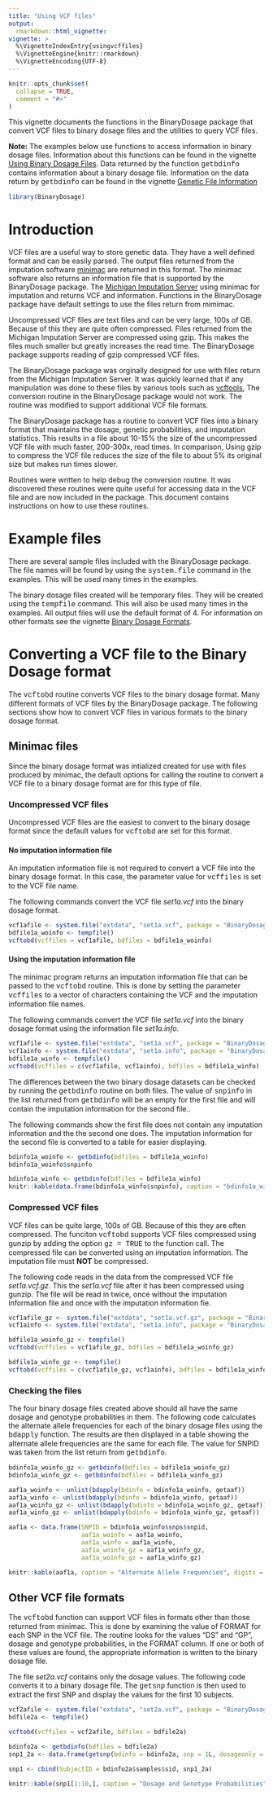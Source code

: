 ```yaml
---
title: "Using VCF files"
output:
  rmarkdown::html_vignette:
vignette: >
  %\VignetteIndexEntry{usingvcffiles}
  %\VignetteEngine{knitr::rmarkdown}
  %\VignetteEncoding{UTF-8}
---
```


```r
knitr::opts_chunk$set(
  collapse = TRUE,
  comment = "#>"
)
```

This vignette documents the functions in the BinaryDosage package that convert VCF files to binary dosage files and the utilities to query VCF files. 

**Note:** The examples below use functions to access information in binary dosage files. Information about this functions can be found in the vignette [Using Binary Dosage Files](usingbdfiles.html). Data returned by the function <span style="font-family:Courier">getbdinfo</span> contains information about a binary dosage file. Information on the data return by <span style="font-family:Courier">getbdinfo</span> can be found in the vignette [Genetic File Information](geneticfileinfo.html)

```r
library(BinaryDosage)
```
# Introduction

VCF files are a useful way to store genetic data. They have a well defined format and can be easily parsed. The output files returned from the imputation software [minimac](https://genome.sph.umich.edu/wiki/Minimac) are returned in this format. The minimac software also returns an information file that is supported by the BinaryDosage package. The [Michigan Imputation Server](https://imputationserver.sph.umich.edu/index.html) using minimac for imputation and returns VCF and information. Functions in the BinaryDosage package have default settings to use the files return from mimimac.

Uncompressed VCF files are text files and can be very large, 100s of GB. Because of this they are quite often compressed. Files returned from the Michigan Imputation Server are compressed using gzip. This makes the files much smaller but greatly increases the read time. The BinaryDosage package supports reading of gzip compressed VCF files.

The BinaryDosage package was orginally designed for use with files return from the Michigan Imputation Server. It was quickly learned that if any manipulation was done to these files by various tools such as [vcftools](https://vcftools.github.io), The conversion routine in the BinaryDosage package would not work. The routine was modified to support additional VCF file formats.

The BinaryDosage package has a routine to convert VCF files into a binary format that maintains the dosage, genetic probabilities, and imputation statistics. This results in a file about 10-15% the size of the uncompressed VCF file with much faster, 200-300x, read times. In comparison, Using gzip to compress the VCF file reduces the size of the file to about 5% its original size but makes run times slower.

Routines were written to help debug the conversion routine. It was discovered these routines were quite useful for accessing data in the VCF file and are now included in the package. This document contains instructions on how to use these routines.

# Example files

There are several sample files included with the BinaryDosage package. The file names will be found by using the <span style="font-family:Courier">system.file</span> command in the examples. This will be used many times in the examples.

The binary dosage files created will be temporary files. They will be created using the <span style="font-family:Courier">tempfile</span> command. This will also be used many times in the examples. All output files will use the default format of 4. For information on other formats see the vignette [Binary Dosage Formats](bdformats.html).

# Converting a VCF file to the Binary Dosage format

The <span style="font-family:Courier">vcftobd</span> routine converts VCF files to the binary dosage format. Many different formats of VCF files by the BinaryDosage package. The following sections show how to convert VCF files in various formats to the binary dosage format.

## Minimac files

Since the binary dosage format was intialized created for use with files produced by minimac, the default options for calling the routine to convert a VCF file to a binary dosage format are for this type of file.

### Uncompressed VCF files

Uncompressed VCF files are the easiest to convert to the binary dosage format since the default values for <span style="font-family:Courier">vcftobd</span> are set for this format.

#### No imputation information file

An imputation information file is not required to convert a VCF file into the binary dosage format. In this case, the parameter value for <span style="font-family:Courier">vcffiles</span> is set to the VCF file name.

The following commands convert the VCF file *set1a.vcf* into the binary dosage format.

``` r
vcf1afile <- system.file("extdata", "set1a.vcf", package = "BinaryDosage")
bdfile1a_woinfo <- tempfile()
vcftobd(vcffiles = vcf1afile, bdfiles = bdfile1a_woinfo)

```

#### Using the imputation information file

The minimac program returns an imputation information file that can be passed to the <span style="font-family:Courier">vcftobd</span> routine. This is done by setting the parameter <span style="font-family:Courier">vcffiles</span> to a vector of characters containing the VCF and the imputation information file names.

The following commands convert the VCF file *set1a.vcf* into the binary dosage format using the information file *set1a.info*.

``` r
vcf1afile <- system.file("extdata", "set1a.vcf", package = "BinaryDosage")
vcf1ainfo <- system.file("extdata", "set1a.info", package = "BinaryDosage")
bdfile1a_winfo <- tempfile()
vcftobd(vcffiles = c(vcf1afile, vcf1ainfo), bdfiles = bdfile1a_winfo)

```

The differences between the two binary dosage datasets can be checked by running the <span style="font-family:Courier">getbdinfo</span> routine on both files. The value of <span style="font-family:Courier">snpinfo</span> in the list returned from <span style="font-family:Courier">getbdinfo</span> will be an empty for the first file and will contain the imputation information for the second file..

The following commands show the first file does not contain any imputation information and the the second one does. The imputation information for the second file is converted to a table for easier displaying.

``` r
bdinfo1a_woinfo <- getbdinfo(bdfiles = bdfile1a_woinfo)
bdinfo1a_woinfo$snpinfo

bdinfo1a_winfo <- getbdinfo(bdfiles = bdfile1a_winfo)
knitr::kable(data.frame(bdinfo1a_winfo$snpinfo), caption = "bdinfo1a_winfo$snpinfo")
```

### Compressed VCF files

VCF files can be quite large, 100s of GB. Because of this they are often compressed. The funciton <span style="font-family:Courier">vcftobd</span> supports VCF files compressed using gunzip by adding the option <span style="font-family:Courier">gz = TRUE</span> to the function call. The compressed file can be converted using an imputation information. The imputation file must **NOT** be compressed.

The following code reads in the data from the compressed VCF file *set1a.vcf.gz*. This the *set1a.vcf* file after it has been compressed using gunzip. The file will be read in twice, once without the imputation information file and once with the imputation information fie.

``` r
vcf1afile_gz <- system.file("extdata", "set1a.vcf.gz", package = "BinaryDosage")
vcf1ainfo <- system.file("extdata", "set1a.info", package = "BinaryDosage")

bdfile1a_woinfo_gz <- tempfile()
vcftobd(vcffiles = vcf1afile_gz, bdfiles = bdfile1a_woinfo_gz)

bdfile1a_winfo_gz <- tempfile()
vcftobd(vcffiles = c(vcf1afile_gz, vcf1ainfo), bdfiles = bdfile1a_winfo_gz)

```

### Checking the files

The four binary dosage files created above should all have the same dosage and genotype probabilities in them. The following code calculates the alternate allele frequencies for each of the binary dosage files using the <span style="font-family:Courier">bdapply</span> function. The results are then displayed in a table showing the alternate allele frequencies are the same for each file. The value for SNPID was taken from the list return from <span style="font-family:Courier">getbdinfo</span>.

``` r

bdinfo1a_woinfo_gz <- getbdinfo(bdfiles = bdfile1a_woinfo_gz)
bdinfo1a_winfo_gz <- getbdinfo(bdfiles = bdfile1a_winfo_gz)

aaf1a_woinfo <- unlist(bdapply(bdinfo = bdinfo1a_woinfo, getaaf))
aaf1a_winfo <- unlist(bdapply(bdinfo = bdinfo1a_winfo, getaaf))
aaf1a_woinfo_gz <- unlist(bdapply(bdinfo = bdinfo1a_woinfo_gz, getaaf))
aaf1a_winfo_gz <- unlist(bdapply(bdinfo = bdinfo1a_winfo_gz, getaaf))

aaf1a <- data.frame(SNPID = bdinfo1a_woinfo$snps$snpid,
                    aaf1a_woinfo = aaf1a_woinfo,
                    aaf1a_winfo = aaf1a_winfo,
                    aaf1a_woinfo_gz = aaf1a_woinfo_gz,
                    aaf1a_woinfo_gz = aaf1a_winfo_gz)

knitr::kable(aaf1a, caption = "Alternate Allele Frequencies", digits = 4)

```

## Other VCF file formats

The <span style="font-family:Courier">vcftobd</span> function can support VCF files in formats other than those returned from minimac. This is done by examining the value of FORMAT for each SNP in the VCF file. The routine looks for the values "DS" and "GP", dosage and genotype probabilities, in the FORMAT column. If one or both of these values are found, the appropriate information is written to the binary dosage file.

The file *set2a.vcf* contains only the dosage values. The following code converts it to a binary dosage file. The <span style="font-family:Courier">getsnp</span> function is then used to extract the first SNP and display the values for the first 10 subjects.

``` r
vcf2afile <- system.file("extdata", "set2a.vcf", package = "BinaryDosage")
bdfile2a <- tempfile()

vcftobd(vcffiles = vcf2afile, bdfiles = bdfile2a)

bdinfo2a <- getbdinfo(bdfiles = bdfile2a)
snp1_2a <- data.frame(getsnp(bdinfo = bdinfo2a, snp = 1L, dosageonly = FALSE))

snp1 <- cbind(SubjectID = bdinfo2a$samples$sid, snp1_2a)

knitr::kable(snp1[1:10,], caption = "Dosage and Genotype Probabilities")
```

 
